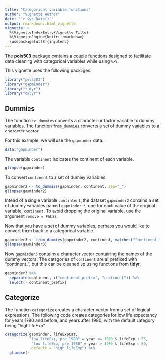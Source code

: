 ```yaml
---
title: "Categorical variable functions"
author: "Vignette Author"
date: "`r Sys.Date()`"
output: rmarkdown::html_vignette
vignette: >
  %\VignetteIndexEntry{Vignette Title}
  %\VignetteEngine{knitr::rmarkdown}
  \usepackage[utf8]{inputenc}
---
```


The **pols503** package contains a couple functions designed to facilitate data cleaning with categorical variables while using `%>%`.

This vignette uses the following packages:
```r
library("pols503")
library("gapminder")
library("tidyr")
library("dplyr")
```

## Dummies

The function `to_dummies` converts a character or factor variable to dummy variables. 
The function `from_dummies` converts a set of dummy variables to a character vector.

For this example, we will use the `gapminder` data:
```r
data("gapminder")
```
The variable `continent` indicates the continent of each variable. 
```r
glimpse(gapminder)
```
To convert `continent` to a set of dummy variables.
```r
gapminder2 <- to_dummies(gapminder, continent, sep="_")
glimpse(gapminder2)
```
Intead of a single variable `contintent`, the dataset `gapminder2` contains a set of dummy variables named `gapminder_*`, one for each value of the original variable, `continent`.
To avoid dropping the original variable, use the argument `remove = FALSE`.

Now that you have a set of dummy variables, perhaps you would like to convert them back to a categorical variable.
```r
gapminder3 <- from_dummies(gapminder2, continent, matches("^continent_"))
glimpse(gapminder3)
```
Now `gapminder3` contains a character vector containing the names of the dummy vectors.
The categories of `continent` are all prefixed with "continent_", but this can be cleaned up using functions from **tidyr**:
```r
gapminder3 %>%
  separate(continent, c("continent_prefix", "continent")) %>%
  select(- continent_prefix)
```

## Categorize

The function `categorize` creates a character vector from a set of logical expressions.
The following code creates categories for low life expectancy for years 1980 and before, and years after 1980, with the default category being "high lifeExp"
```r
categorize(gapminder, lifeExpCat,
           "low lifeExp, pre 1980" = year <= 1980 & lifeExp < 55,
            "low lifeExp, pre 1980" = year > 1980 & lifeExp < 60,
           .default = "high lifeExp") %>%
  glimpse()
```



